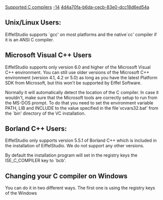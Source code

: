 [[Property:title|Supported C compilers]]
[[Property:weight|-14]]
[[Property:uuid|4d4a70fa-b6da-cecb-83e0-dcc18d6ed54a]]
==Unix/Linux Users:==

EiffelStudio supports `gcc' on most platforms and the native`cc' compiler if it is an ANSI C compiler.



==Microsoft Visual C++ Users==

EiffelStudio supports only version 6.0 and higher of the Microsoft Visual C++ environment. You can still use older versions of the Microsoft C++ environment (version 4.1, 4.2 or 5.0) as long as you have the latest Platform SDK from Microsoft, but this won't be supported by Eiffel Software.

Normally it will automatically detect the location of the C compiler. In case it wouldn't, make sure that the Microsoft tools are correctly setup to run from the MS-DOS prompt. To do that you need to set the environment variable PATH, LIB and INCLUDE to the value specified in the file`vcvars32.bat' from the `bin' directory of the VC installation.

==Borland C++ Users:==

EiffelStudio only supports version 5.5.1 of Borland C++ which is included in the installation of EiffelStudio. We do not support any other versions.

By default the installation program will set in the registry keys the ISE_C_COMPILER key to `bcb'.



==Changing your C compiler on Windows==

You can do it in two different ways. The first one is using the registry keys of the Windows

